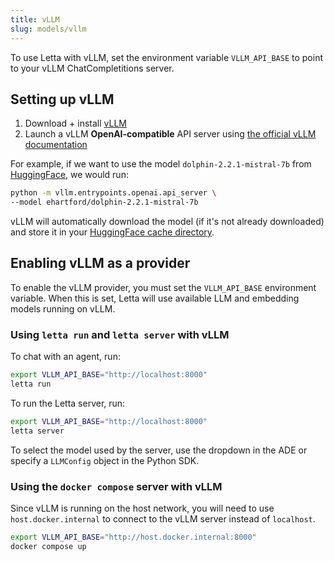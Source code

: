 ```yaml
---
title: vLLM
slug: models/vllm
---
```



<Tip>To use Letta with vLLM, set the environment variable `VLLM_API_BASE` to point to your vLLM ChatCompletitions server.</Tip>

## Setting up vLLM 
1. Download + install [vLLM](https://docs.vllm.ai/en/latest/getting_started/installation.html)
2. Launch a vLLM **OpenAI-compatible** API server using [the official vLLM documentation](https://docs.vllm.ai/en/latest/getting_started/quickstart.html)

For example, if we want to use the model `dolphin-2.2.1-mistral-7b` from [HuggingFace](https://huggingface.co/ehartford/dolphin-2.2.1-mistral-7b), we would run:

```sh
python -m vllm.entrypoints.openai.api_server \
--model ehartford/dolphin-2.2.1-mistral-7b
```

vLLM will automatically download the model (if it's not already downloaded) and store it in your [HuggingFace cache directory](https://huggingface.co/docs/datasets/cache).

## Enabling vLLM as a provider 
To enable the vLLM provider, you must set the `VLLM_API_BASE` environment variable. When this is set, Letta will use available LLM and embedding models running on vLLM. 

<Accordion icon="square-terminal" title="CLI (pypi only)">

### Using `letta run` and `letta server` with vLLM 
To chat with an agent, run:
```bash
export VLLM_API_BASE="http://localhost:8000"
letta run
```
To run the Letta server, run:
```bash
export VLLM_API_BASE="http://localhost:8000"
letta server
```
To select the model used by the server, use the dropdown in the ADE or specify a `LLMConfig` object in the Python SDK.
</Accordion>
<Accordion icon="docker" title="Docker Compose">
### Using the `docker compose` server with vLLM
Since vLLM is running on the host network, you will need to use `host.docker.internal` to connect to the vLLM server instead of `localhost`.
```bash
export VLLM_API_BASE="http://host.docker.internal:8000"
docker compose up 
```
</Accordion>
